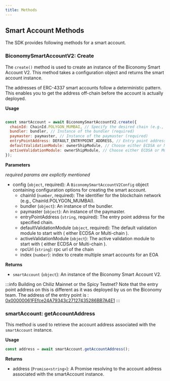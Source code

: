 ```yaml
---
title: Methods
---
```



## Smart Account Methods

The SDK provides following methods for a smart account.

### BiconomySmartAccountV2: Create

The `create()` method is used to create an instance of the Biconomy Smart Account V2. This method takes a configuration object and returns the smart account instance.

The addresses of ERC-4337 smart accounts follow a deterministic pattern. This enables you to get the address off-chain before the account is actually deployed.

**Usage**

```jsx

const smartAccount = await BiconomySmartAccountV2.create({
  chainId: ChainId.POLYGON_MUMBAI, // Specify the desired chain (e.g., Polygon Mumbai)
  bundler: bundler, // Instance of the bundler (required)
  paymaster: paymaster, // Instance of the paymaster (required)
  entryPointAddress: DEFAULT_ENTRYPOINT_ADDRESS, // Entry point address for the specified chain (required)
  defaultValidationModule: ownerShipModule, // Choose either ECDSA or Multi-chain as the default validation module (required)
  activeValidationModule: ownerShipModule, // Choose either ECDSA or Multi-chain as the active validation module to start (required)
});

```

**Parameters**

*required params are explictly mentioned*

- config (`object`, required): A `BiconomySmartAccountV2Config` object containing configuration options for creating the smart account.
  - chainId (`number`, required): The identifier for the blockchain network (e.g., ChainId.POLYGON_MUMBAI).
  - bundler (`object`): An instance of the bundler.
  - paymaster (`object`): An instance of the paymaster.
  - entryPointAddress (`string`, required): The entry point address for the specified chain.
  - defaultValidationModule (`object`, required): The default validation module to start with ( either ECDSA or Multi-chain ).
  - activeValidationModule (`object`): The active validation module to start with ( either ECDSA or Multi-chain ).
  - rpcUrl (`string`): rpc url of the chain
  - index (`number`): index to create multiple smart accounts for an EOA

**Returns**

- `smartAccount` (`object`): An instance of the Biconomy Smart Account V2.

:::info
Building on Chiliz Mainnet or the Spicy Testnet? Note that the entry point address on this is different as it was deployed by us on the Biconomy team. The address of the entry point is : [0x00000061FEfce24A79343c27127435286BB7A4E1](https://scan.chiliz.com/address/0x00000061FEfce24A79343c27127435286BB7A4E1/contracts#address-tabs)
:::

### smartAccount: getAccountAddress

This method is used to retrieve the account address associated with the `smartAccount` instance.

**Usage**

```jsx
const address = await smartAccount.getAccountAddress();
```

**Returns**

- address (`Promise<string>`): A Promise resolving to the account address associated with the smartAccount instance.
